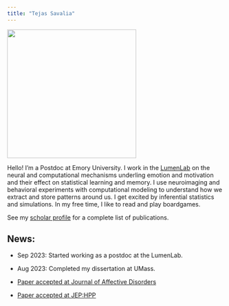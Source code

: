 ```yaml
---
title: "Tejas Savalia"
---
```


![](../images/display_pic.jpg){width=300 fig-align="center"}


Hello!
I'm a Postdoc at Emory University. I work in the [LumenLab](https://scholarblogs.emory.edu/lumenlab/) on the neural and computational mechanisms underling emotion and motivation and their effect on statistical learning and memory. I use neuroimaging and behavioral experiments with computational modeling to understand how we extract and store patterns around us. I get excited by inferential statistics and simulations. In my free time, I like to read and play boardgames. 

See my [scholar profile](https://scholar.google.com/citations?user=25KCLG8AAAAJ&hl=en&oi=ao) for a complete list of publications.

## News: 

- Sep 2023: Started working as a postdoc at the LumenLab.

- Aug 2023: Completed my dissertation at UMass. 

- [Paper accepted at Journal of Affective Disorders](https://doi.org/10.1016/j.jad.2024.07.072) 

- [Paper accepted at JEP:HPP](https://drive.google.com/file/d/1k0dOQ94EU0iz1luldkvcKehhTvaVaqsm/view?usp=sharing) 